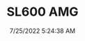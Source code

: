 ---
width: 4000
height: 2667
title: SL600 AMG
description: Mercedes-Benz SL600 in Dripping Springs, TX
date: 7/25/2022 5:24:38 AM
cameraMake: Sony
cameraModel: ILCE-7M3
lens: ZEISS Batis 1.8/85
settingsfStop: f/1.8
settingsISO: ISO 100
settingsShutter: 1/250
settingsFocalLength: 85 mm
---